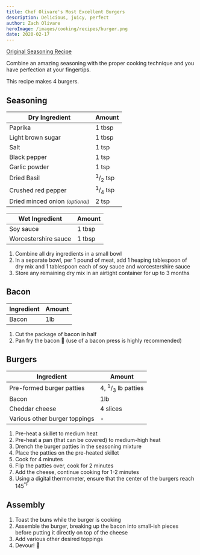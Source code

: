 ```yaml
---
title: Chef Olivare's Most Excellent Burgers
description: Delicious, juicy, perfect
author: Zach Olivare
heroImage: /images/cooking/recipes/burger.png
date: 2020-02-17
---
```


[Original Seasoning Recipe](https://www.layersofhappiness.com/best-ever-burger-seasoning)

Combine an amazing seasoning with the proper cooking technique and you have perfection at your fingertips.

This recipe makes 4 burgers.

## Seasoning

| Dry Ingredient                                      | Amount                        |
| --------------------------------------------------- | ----------------------------- |
| Paprika                                             | 1 tbsp                        |
| Light brown sugar                                   | 1 tbsp                        |
| Salt                                                | 1 tsp                         |
| Black pepper                                        | 1 tsp                         |
| Garlic powder                                       | 1 tsp                         |
| Dried Basil                                         | <sup>1</sup>/<sub>2</sub> tsp |
| Crushed red pepper                                  | <sup>1</sup>/<sub>4</sub> tsp |
| Dried minced onion <small><i>(optional)</i></small> | 2 tsp                         |

| Wet Ingredient       | Amount |
| -------------------- | ------ |
| Soy sauce            | 1 tbsp |
| Worcestershire sauce | 1 tbsp |

1. Combine all dry ingredients in a small bowl
1. In a separate bowl, per 1 pound of meat, add 1 heaping tablespoon of dry mix and 1 tablespoon each of soy sauce and worcestershire sauce
1. Store any remaining dry mix in an airtight container for up to 3 months

## Bacon

| Ingredient | Amount |
| ---------- | ------ |
| Bacon      | 1lb    |

1. Cut the package of bacon in half
1. Pan fry the bacon 🥓 (use of a bacon press is highly recommended)

## Burgers

| Ingredient                    | Amount                                  |
| ----------------------------- | --------------------------------------- |
| Pre-formed burger patties     | 4, <sup>1</sup>/<sub>3</sub> lb patties |
| Bacon                         | 1lb                                     |
| Cheddar cheese                | 4 slices                                |
| Various other burger toppings | -                                       |

1. Pre-heat a skillet to medium heat
1. Pre-heat a pan (that can be covered) to medium-high heat
1. Drench the burger patties in the seasoning mixture
1. Place the patties on the pre-heated skillet
1. Cook for 4 minutes
1. Flip the patties over, cook for 2 minutes
1. Add the cheese, continue cooking for 1-2 minutes
1. <span>
     Using a digital thermometer, ensure that the center of the burgers reach 145<sup>°F</sup>
   </span>

## Assembly

1. Toast the buns while the burger is cooking
1. Assemble the burger, breaking up the bacon into small-ish pieces before putting it directly on top of the cheese
1. Add various other desired toppings
1. Devour! 🍔
